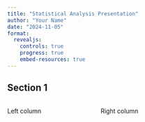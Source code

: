 ```yaml
---
title: "Statistical Analysis Presentation"
author: "Your Name"
date: "2024-11-05"
format:
  revealjs:
    controls: true
    progress: true
    embed-resources: true
---
```


## Section 1

:::: {.columns}

::: {.column width="40%"}
Left column
:::

::: {.column width="60%"}
Right column
:::

::::
